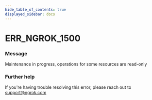 ```yaml
---
hide_table_of_contents: true
displayed_sidebar: docs
---
```



# ERR_NGROK_1500

### Message

Maintenance in progress, operations for some resources are read-only

<ErrorDetails error="err_ngrok_1500" />

### Further help

If you're having trouble resolving this error, please reach out to [support@ngrok.com](mailto:support@ngrok.com?subject=Help%20with%20ERR_NGROK_1500)

